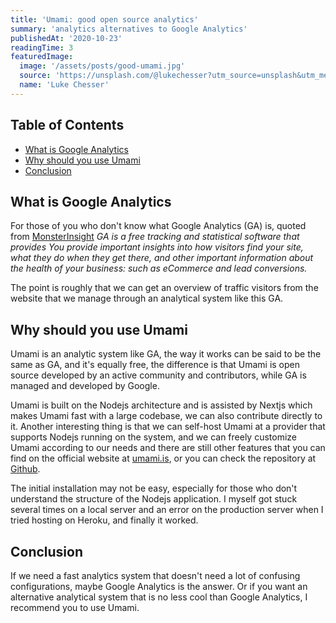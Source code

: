 ```yaml
---
title: 'Umami: good open source analytics'
summary: 'analytics alternatives to Google Analytics'
publishedAt: '2020-10-23'
readingTime: 3
featuredImage:
  image: '/assets/posts/good-umami.jpg'
  source: 'https://unsplash.com/@lukechesser?utm_source=unsplash&utm_medium=referral&utm_content=creditCopyText'
  name: 'Luke Chesser'
---
```


## Table of Contents

- [What is Google Analytics](#what-is-google-analytics)
- [Why should you use Umami](#why-should-you-use-umami)
- [Conclusion](#conclusion)

## What is Google Analytics

For those of you who don't know what Google Analytics (GA) is, quoted from [MonsterInsight](https://www.monsterinsights.com/docs/what-is-google-analytics/) _GA is a free tracking and statistical software that provides You provide important insights into how visitors find your site, what they do when they get there, and other important information about the health of your business: such as eCommerce and lead conversions._

The point is roughly that we can get an overview of traffic visitors from the website that we manage through an analytical system like this GA.

## Why should you use Umami

Umami is an analytic system like GA, the way it works can be said to be the same as GA, and it's equally free, the difference is that Umami is open source developed by an active community and contributors, while GA is managed and developed by Google.

Umami is built on the Nodejs architecture and is assisted by Nextjs which makes Umami fast with a large codebase, we can also contribute directly to it. Another interesting thing is that we can self-host Umami at a provider that supports Nodejs running on the system, and we can freely customize Umami according to our needs and there are still other features that you can find on the official website at [umami.is](https://umami.is/?ref=kawari.space), or you can check the repository at [Github](https://github.com/mikecao/umami?ref=kawari.space).

The initial installation may not be easy, especially for those who don't understand the structure of the Nodejs application. I myself got stuck several times on a local server and an error on the production server when I tried hosting on Heroku, and finally it worked.

## Conclusion

If we need a fast analytics system that doesn't need a lot of confusing configurations, maybe Google Analytics is the answer. Or if you want an alternative analytical system that is no less cool than Google Analytics, I recommend you to use Umami.
